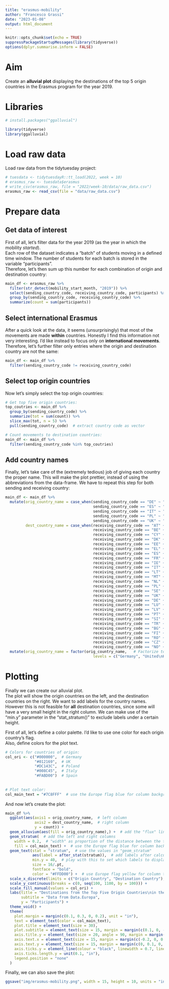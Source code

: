 ```yaml
---
title: "erasmus-mobility"
author: "Francesco Grassi"
date: "2023-01-08"
output: html_document
---
```


```r
knitr::opts_chunk$set(echo = TRUE)
suppressPackageStartupMessages(library(tidyverse))
options(dplyr.summarise.inform = FALSE)
```

# Aim

Create an **alluvial plot** displaying the destinations of the top 5 origin countries in the Erasmus program for the year 2019.

# Libraries
```r

# install.packages("ggalluvial")

library(tidyverse)
library(ggalluvial)

```

# Load raw data

Load raw data from the tidytuesday project:
```r
# tuesdata <- tidytuesdayR::tt_load(2022, week = 10)
# erasmus_raw <- tuesdata$erasmus
# write_csv(erasmus_raw, file = "2022/week-10/data/raw_data.csv")
erasmus_raw <- read_csv(file = "data/raw_data.csv")
```

# Prepare data 

## Get data of interest

First of all, let's filter data for the year 2019 (as the year in which the mobility *started*).  
Each row of the dataset indicates a "batch" of students moving in a defined time window. The number of students for each batch is stored in the variable "participants".  
Therefore, let's then sum up this number for each combination of origin and destination country:
```r
main_df <- erasmus_raw %>% 
  filter(str_detect(mobility_start_month, "2019")) %>%
  select(sending_country_code, receiving_country_code, participants) %>% 
  group_by(sending_country_code, receiving_country_code) %>% 
  summarize(count = sum(participants))
```

## Select international Erasmus

After a quick look at the data, it seems (unsurprisingly) that most of the movements are made **within** countries. Honestly I find this information not very interesting. I'd like instead to focus only on **international movements**. Therefore, let's further filter only entries where the origin and destination country are not the same:
```r
main_df <- main_df %>% 
  filter(sending_country_code != receiving_country_code)
```

## Select top origin countries

Now let's simply select the top origin countries:
```r

# Get top five origin countries:
top_coutries <- main_df %>% 
  group_by(sending_country_code) %>% 
  summarize(tot = sum(count)) %>% 
  slice_max(tot, n = 5) %>% 
  pull(sending_country_code)  # extract country code as vector

# Count movements to destination countries:
main_df <- main_df %>% 
  filter(sending_country_code %in% top_coutries)

```

## Add country names

Finally, let's take care of the (extremely tedious) job of giving each country the proper name. This will make the plot prettier, instead of using the abbreviations from the data-frame. We have to repeat this step for both sending and receiving country:
```r
main_df <- main_df %>% 
  mutate(orig_country_name = case_when(sending_country_code == "DE" ~ "Germany",
                                       sending_country_code == "ES" ~ "Spain",
                                       sending_country_code == "IT" ~ "Italy",
                                       sending_country_code == "PL" ~ "Poland",
                                       sending_country_code == "UK" ~ "United\nKingdom"),  # to break the name in the plot
         dest_country_name = case_when(receiving_country_code == "AT" ~ "Austria",
                                       receiving_country_code == "BE" ~ "Belgium",
                                       receiving_country_code == "CY" ~ "Cyprus",
                                       receiving_country_code == "DK" ~ "Denmark",
                                       receiving_country_code == "EE" ~ "Estonia",
                                       receiving_country_code == "EL" ~ "Greece",
                                       receiving_country_code == "ES" ~ "Spain",
                                       receiving_country_code == "FR" ~ "France",
                                       receiving_country_code == "IE" ~ "Ireland",
                                       receiving_country_code == "IT" ~ "Italy",
                                       receiving_country_code == "LT" ~ "Lithuania",
                                       receiving_country_code == "MT" ~ "Malta",
                                       receiving_country_code == "NL" ~ "Netherlands",
                                       receiving_country_code == "PL" ~ "Poland",
                                       receiving_country_code == "SE" ~ "Sweden",
                                       receiving_country_code == "UK" ~ "United\nKingdom",  # to break the name in the plot
                                       receiving_country_code == "DE" ~ "Germany",
                                       receiving_country_code == "LU" ~ "Luxembourg",
                                       receiving_country_code == "LV" ~ "Latvia",
                                       receiving_country_code == "PT" ~ "Portugal",
                                       receiving_country_code == "SI" ~ "Slovenia",
                                       receiving_country_code == "TR" ~ "Turkey",
                                       receiving_country_code == "BG" ~ "Bulgaria",
                                       receiving_country_code == "FI" ~ "Finland",
                                       receiving_country_code == "RO" ~ "Romania",
                                       receiving_country_code == "CZ" ~ "Czechia",
                                       receiving_country_code == "NO" ~ "Norway")) %>% 
  mutate(orig_country_name = factor(orig_country_name,   # Factorize to have them in order in the plot
                                       levels = c("Germany", "United\nKingdom", "Poland", "Italy", "Spain")))
```

# Plotting

Finally we can create our alluvial plot.  
The plot will show the origin countries on the left, and the destination countries on the right. We want to add labels for the country names. However this is not feasible for **all** destination countries, since some will have a very small height in the right column. We can make use of the "min.y" parameter in the "stat_stratum()" to exclude labels under a certain height.

First of all, let's define a color palette. I'd like to use one color for each origin country's flag.  
Also, define colors for the plot text.
```r

# Colors for countries of origin:
col_ori <- c("#000000",  # Germany
             "#012169",  # UK
             "#DC143C",  # Poland
             "#008C45",  # Italy
             "#FABD00")  # Spain
             
             
# Plot text color:
col_main_text = "#7C8FFF"  # use the Europe flag blue for column background (slightly lighter than the original)
```

And now let's create the plot:
```r
main_df %>% 
  ggplot(aes(axis1 = orig_country_name,  # left column
             axis2 = dest_country_name,  # right column
             y = count)) +
  geom_alluvium(aes(fill = orig_country_name),) +  # add the "flux" lines
  geom_stratum(  # add the left and right columns
    width = 0.2,  # "width" as proportion of the distance between the two columns
    fill = col_main_text) +  # use the Europe flag blue for column background (slightly lighter than the original)
  geom_text(stat = "stratum",  # use the values in "geom_stratum"
            aes(label = after_stat(stratum)),  # add labels after calculating stratum
            min.y = 40,  # play with this to set which labels to display on right column
            size = 16/.pt,
            fontface = "bold",
            color = "#FFDD00") +  # use Europe flag yellow for column text
  scale_x_discrete(limits = c("Origin Country", "Destination Country"), expand = c(0, 0)) +  # trim "geom_alluvium" part outside columns
  scale_y_continuous(breaks = c(0, seq(100, 1100, by = 100))) +
  scale_fill_manual(values = col_ori) + 
  labs(title = "Destinations from the Top Five Origin Countries\nin the Erasmus Program in 2019",
       subtitle = "Data from Data.Europa",
       y = "Participants") + 
  theme_void() +
  theme(
    plot.margin = margin(c(0.1, 0.3, 0, 0.2), unit = "in"),
    text = element_text(color = col_main_text),
    plot.title = element_text(size = 30),
    plot.subtitle = element_text(size = 15, margin = margin(c(0.1, 0, -0.2, 0), unit = "in")),
    axis.title.y = element_text(size = 20, angle = 90, margin = margin(c(0, 0.2, 0, 0), unit = "in")),
    axis.text.x = element_text(size = 15, margin = margin(c(-0.2, 0, 0.2, 0), unit = "in")),
    axis.text.y = element_text(size = 15, margin = margin(c(0, 0.1, 0, 0), unit = "in")),
    axis.ticks.y = element_line(colour = "black", linewidth = 0.7, lineend = "butt"),
    axis.ticks.length.y = unit(0.1, "in"),
    legend.position = "none"
  )
```

Finally, we can also save the plot:
```r
ggsave("img/erasmus-mobility.png", width = 15, height = 10, units = "in", dpi = 300, bg = "white")
```

